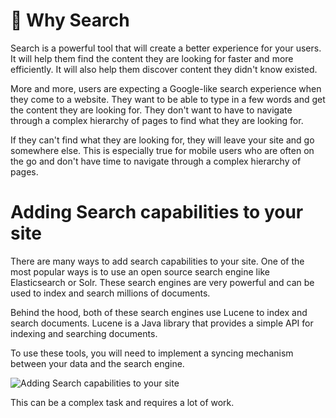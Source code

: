 # 📘 Why Search

Search is a powerful tool that will create a better experience for your users. It will help them find the content they are looking for faster and more efficiently. It will also help them discover content they didn't know existed.

More and more, users are expecting a Google-like search experience when they come to a website. They want to be able to type in a few words and get the content they are looking for. They don't want to have to navigate through a complex hierarchy of pages to find what they are looking for.

If they can't find what they are looking for, they will leave your site and go somewhere else. This is especially true for mobile users who are often on the go and don't have time to navigate through a complex hierarchy of pages.

# Adding Search capabilities to your site

There are many ways to add search capabilities to your site. One of the most popular ways is to use an open source search engine like Elasticsearch or Solr. These search engines are very powerful and can be used to index and search millions of documents.

Behind the hood, both of these search engines use Lucene to index and search documents. Lucene is a Java library that provides a simple API for indexing and searching documents.

To use these tools, you will need to implement a syncing mechanism between your data and the search engine.

![Adding Search capabilities to your site](/img/1-full-text-search/1-search.png)

This can be a complex task and requires a lot of work.
